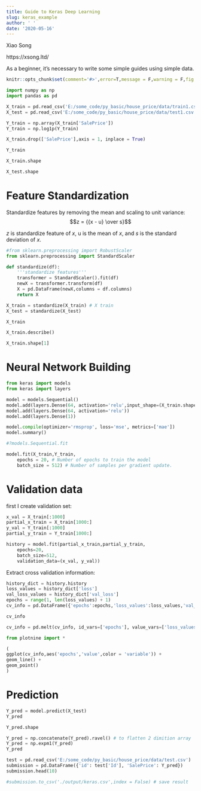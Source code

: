 ```yaml
---
title: Guide to Keras Deep Learning 
slug: keras_example
author: ' '
date: '2020-05-16'
---
```


Xiao Song

https://xsong.ltd/

As a beginner, it's necessary to write some simple guides using simple data. 

```r
knitr::opts_chunk$set(comment='#>',error=T,message = F,warning = F,fig.align='center',collapse = T,out.width ='90%')
```

```python
import numpy as np 
import pandas as pd

X_train = pd.read_csv('E:/some_code/py_basic/house_price/data/train1.csv') # prepare data
X_test = pd.read_csv('E:/some_code/py_basic/house_price/data/test1.csv')

Y_train = np.array(X_train['SalePrice'])
Y_train = np.log1p(Y_train)

X_train.drop(['SalePrice'],axis = 1, inplace = True)
```

```python
Y_train
```

```python
X_train.shape
```

```python
X_test.shape
```

# Feature Standardization 

Standardize features by removing the mean and scaling to unit variance:
$$z = {{x - u} \over s}$$

$z$ is standardize feature of $x$, u is the mean of $x$, and $s$ is the standard deviation of $x$.

```python
#from sklearn.preprocessing import RobustScaler
from sklearn.preprocessing import StandardScaler

def standardize(df):
    '''standardize features'''
    transformer = StandardScaler().fit(df) 
    newX = transformer.transform(df)
    X = pd.DataFrame(newX,columns = df.columns)
    return X

X_train = standardize(X_train) # X train
X_test = standardize(X_test) 
```

```python
X_train
```

```python
X_train.describe()
```

```python
X_train.shape[1]
```

# Neural Network Building

```python
from keras import models
from keras import layers

model = models.Sequential()
model.add(layers.Dense(64, activation='relu',input_shape=(X_train.shape[1],)))
model.add(layers.Dense(64, activation='relu'))
model.add(layers.Dense(1))

model.compile(optimizer='rmsprop', loss='mse', metrics=['mae'])
model.summary()
```

```python
#?models.Sequential.fit
```

```python
model.fit(X_train,Y_train,
    epochs = 20, # Number of epochs to train the model
    batch_size = 512) # Number of samples per gradient update.
```

# Validation data

first I create validation set:

```python
x_val = X_train[:1000]
partial_x_train = X_train[1000:]
y_val = Y_train[:1000]
partial_y_train = Y_train[1000:]
```

```python
history = model.fit(partial_x_train,partial_y_train,
    epochs=20,
    batch_size=512,
    validation_data=(x_val, y_val))
```

Extract cross validation information:

```python
history_dict = history.history
loss_values = history_dict['loss']
val_loss_values = history_dict['val_loss']
epochs = range(1, len(loss_values) + 1)
cv_info = pd.DataFrame({'epochs':epochs,'loss_values':loss_values,'val_loss_values':val_loss_values})  
```

```python
cv_info
```

```python
cv_info = pd.melt(cv_info, id_vars=['epochs'], value_vars=['loss_values', 'val_loss_values']) 
```

```python
from plotnine import *

(
ggplot(cv_info,aes('epochs','value',color = 'variable')) +
geom_line() +
geom_point()
)
```

# Prediction

```python
Y_pred = model.predict(X_test)
Y_pred
```

```python
Y_pred.shape
```

```python
Y_pred = np.concatenate(Y_pred).ravel() # to flatten 2 dimition array
Y_pred = np.expm1(Y_pred)
Y_pred
```

```python
test = pd.read_csv('E:/some_code/py_basic/house_price/data/test.csv')
submission = pd.DataFrame({'id': test['Id'], 'SalePrice': Y_pred})
submission.head(10)
```

```python
#submission.to_csv('./output/keras.csv',index = False) # save result
```

